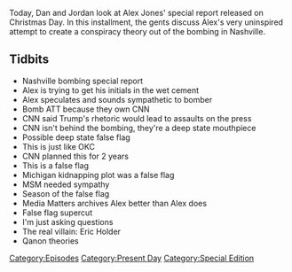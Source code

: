 {{DEFAULTSORT:
    #_EPISODE_0514:An X-Mas Report Rebuttal
}}{{Episode
    | title           = An X-Mas Report Rebuttal
    | caption         = Listen to this episode on [https://knowledgefight.libsyn.com/514-an-x-mas-report-rebuttal Libsyn] [https://open.spotify.com/episode/7esjCDF5gS81AkypdFVNbi Spotify]
    | episodeNumber   = 514
    | length          = 00:59:33
    | airDate         = December 28, 2020
    | coverageDate    = December 25, 2020
    | episodeType     = [[:Category:Present Day|Present Day]], [[:Category:Special Edition|Special Edition]]
    | appearance      = [[Eric Holder]]
    | previousEpisode = [[513: December 18, 2020]]
    | nextEpisode     = [[515: December 28-29, 2020]]
}}

{{Stub}}

Today, Dan and Jordan look at Alex Jones' special report released on Christmas Day.  In this installment, the gents discuss Alex's very uninspired attempt to create a conspiracy theory out of the bombing in Nashville.

==Tidbits==

*Nashville bombing special report
*Alex is trying to get his initials in the wet cement
*Alex speculates and sounds sympathetic to bomber
*Bomb ATT because they own CNN
*CNN said Trump's rhetoric would lead to assaults on the press
*CNN isn't behind the bombing, they're a deep state mouthpiece
*Possible deep state false flag
*This is just like OKC
*CNN planned this for 2 years
*This is a false flag
*Michigan kidnapping plot was a false flag
*MSM needed sympathy
*Season of the false flag
*Media Matters archives Alex better than Alex does
*False flag supercut
*I'm just asking questions
*The real villain: Eric Holder
*Qanon theories

[[Category:Episodes]]
[[Category:Present Day]]
[[Category:Special Edition]]
